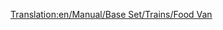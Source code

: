 [[Translation:en/Manual/Base Set/Trains/Food Van]]
{{ru/Manual/Base Set/Trains/Железнодорожное ТС|Picture=[[File:en/Manual/Base Set/Trains/Foodvan.png|Рефрижератор]]
|Имя=Рефрижератор
|НормЦена=£1,119 ($2,238)
|НормМасса=22 / 47 т
|НормЁмкость=25 тонн продуктов
|МоноЦена=£1,119 ($2,238)
|МоноМасса=22 / 52 т
|МоноЁмкость=30 тонн продуктов
|МагЦена=£1,119 ($2,238)
|МагМасса=22 / 54 т
|МагЁмкость=32 тонны продуктов
|Опис=Вагон предназначен для перевозки [[ru/Manual/Base Set/Cargos/Еда|продутов]]. Доступен только в [[ru/Manual/Климат#subtropicheskii|субтропическом]] и [[ru/Manual/Климат#subarkticheskii|субарктическом]] климатах.
}}